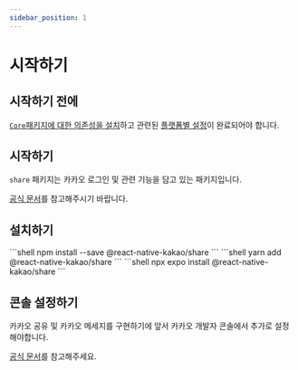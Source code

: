 ```yaml
---
sidebar_position: 1
---
```






# 시작하기

## 시작하기 전에

[`Core`패키지에 대한 의존성을 설치](/docs/install-core)하고 관련된 [플랫폼별 설정](/docs/install-android)이 완료되어야 합니다.

## 시작하기

`share` 패키지는 카카오 로그인 및 관련 기능을 담고 있는 패키지입니다.

[공식 문서](https://developers.kakao.com/docs/latest/ko/message/common)를 참고해주시기 바랍니다.

## 설치하기

<Tabs>
  <TabItem value="npm" label="NPM" default>
    ```shell
    npm install --save @react-native-kakao/share
    ```
  </TabItem>
  <TabItem value="yarn" label="Yarn">
    ```shell
    yarn add @react-native-kakao/share
    ```
  </TabItem>
  <TabItem value="expo" label="Expo">
    ```shell
    npx expo install @react-native-kakao/share
    ```
  </TabItem>
</Tabs>

## 콘솔 설정하기

카카오 공유 및 카카오 메세지를 구현하기에 앞서 카카오 개발자 콘솔에서 추가로 설정해야합니다.

[공식 문서](https://developers.kakao.com/docs/latest/ko/message/prerequisite)를 참고해주세요.